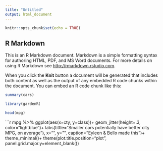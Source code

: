 ```yaml
---
title: "Untitled"
output: html_document
---
```


```r
knitr::opts_chunk$set(echo = TRUE)
```

## R Markdown

This is an R Markdown document. Markdown is a simple formatting syntax for authoring HTML, PDF, and MS Word documents. For more details on using R Markdown see <http://rmarkdown.rstudio.com>.

When you click the **Knit** button a document will be generated that includes both content as well as the output of any embedded R code chunks within the document. You can embed an R code chunk like this:

```r
summary(cars)
```




```r
library(gardenR)
```
```r
head(mpg)
```








```r
mpg %>%
  ggplot(aes(x=cty,
             y=class))+
  geom_jitter(height=.3,
              color="lightblue")+
  labs(tittle="Smaller cars potentially have better city MPG, on average"),
x="",
y="",
caption="Eyleen & Bello made this")+
  theme_minimal()+
  theme(plot.title.position="plot",
        panel.grid.major.y=element_blank())






